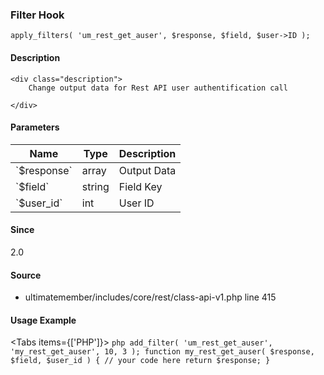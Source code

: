 
<UMBreadCrumb type="filter"/>

### Filter Hook    
    
```
apply_filters( 'um_rest_get_auser', $response, $field, $user->ID );
```

#### Description
    <div class="description">
        Change output data for Rest API user authentification call
 
    </div>

#### Parameters
            
<table className="table-auto mt-2 border dark:border-gray-500 p-5 text-sm text-left">
<thead>
<tr>
<th  className="px-3">Name</th>
<th  className="px-3">Type</th>
<th  className="px-3">Description</th>
</tr>
</thead>
<tbody>
               <tr >
               <td className="px-3 py-2">`$response`</td>
               <td className="px-3 py-2">array</td>
               <td className="px-3 py-2 text-sm">Output Data</td>
               </tr>
               <tr >
               <td className="px-3 py-2">`$field`</td>
               <td className="px-3 py-2">string</td>
               <td className="px-3 py-2 text-sm">Field Key</td>
               </tr>
               <tr >
               <td className="px-3 py-2">`$user_id`</td>
               <td className="px-3 py-2">int</td>
               <td className="px-3 py-2 text-sm">User ID</td>
               </tr>
</tbody>
</table>

#### Since
<div class="description">
2.0
</div>

#### Source
  - <Link href="https://github.com/ultimatemember/ultimatemember/tree/2.5.0/includes/core/rest/class-api-v1.php#L415">ultimatemember/includes/core/rest/class-api-v1.php</Link> <Link href="https://github.com/ultimatemember/ultimatemember/tree/2.5.0/includes/core/rest/class-api-v1.php#L415">line 415</Link>



#### Usage Example

<Tabs items={['PHP']}>
    <Tab>
    ```php
    add_filter( 'um_rest_get_auser', 'my_rest_get_auser', 10, 3 );
 function my_rest_get_auser( $response, $field, $user_id ) {
     // your code here
     return $response;
 }
    ```
    </Tab>
</Tabs>